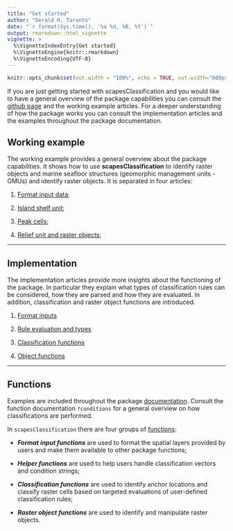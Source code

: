 ```yaml
---
title: "Get started"
author: "Gerald H. Taranto"
date: "`r format(Sys.time(), '%a %d, %B, %Y')`"
output: rmarkdown::html_vignette
vignette: >
  %\VignetteIndexEntry{Get started}
  %\VignetteEngine{knitr::rmarkdown}
  %\VignetteEncoding{UTF-8}
---
```


```r
knitr::opts_chunk$set(out.width = "100%", echo = TRUE, out.width="600px", fig.align='center', message=FALSE, warning=FALSE)
```

If you are just getting started with scapesClassification and you would like to have a general overview of the package capabilities you can consult the [github page](https://ghtaranto.github.io/scapesClassification/) and the working example articles. For a deeper understanding of how the package works you can consult the implementation articles and the examples throughout the package documentation.

## Working example

The working example provides a general overview about the package capabilities. It shows how to use **scapesClassification** to identify raster objects and marine seafloor structures (geomorphic management units - GMUs) and identify raster objects. It is separated in four articles: 

1. [Format input data](scapesClassification_01_1_FormatInputs.html); 

2. [Island shelf unit](scapesClassification_02_2_ISU.html);

3. [Peak cells](scapesClassification_02_3_PKS.html); 

4. [Relief unit and raster objects](scapesClassification_02_4_OBJ.html);

---

## Implementation

The implementation articles provide more insights about the functioning of the package. In particular they explain what types of classification rules can be considered, how they are parsed and how they are evaluated. In addition, classification and raster object functions are introduced. 

1. [Format inputs](scapesClassification_01_1_FormatInputs.html)

2. [Rule evaluation and types](scapesClassification_01_2_RulesEvalTypes.html)

3. [Classification functions](scapesClassification_01_3_ClassFunctions.html)

4. [Object functions](scapesClassification_01_4_ObjFunctions.html)

---

## Functions

Examples are included throughout the package [documentation](https://ghtaranto.github.io/scapesClassification/reference/index.html). Consult the function documentation `?conditions` for a general overview on how classifications are performed. 




In `scapesClassification` there are four groups of [functions](https://ghtaranto.github.io/scapesClassification/reference/index.html): 

* ***Format input functions*** are used to format the spatial layers provided by users and make them available to other package functions;

* ***Helper functions*** are used to help users handle classification vectors and condition strings;

* ***Classification functions*** are used to identify anchor locations and classify raster cells based on targeted evaluations of user-defined classification rules;

* ***Raster object functions*** are used to identify and manipulate raster objects. 
